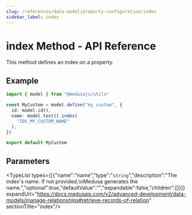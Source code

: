 ```yaml
---
slug: /references/data-model/property-configuration/index
sidebar_label: index
---
```



# index Method - API Reference

This method defines an index on a property.

## Example

```ts
import { model } from "@medusajs/utils"

const MyCustom = model.define("my_custom", {
  id: model.id(),
  name: model.text().index(
    "IDX_MY_CUSTOM_NAME"
  ),
})

export default MyCustom
```

## Parameters

<TypeList types={[{"name":"name","type":"`string`","description":"The index's name. If not provided,\nMedusa generates the name.","optional":true,"defaultValue":"","expandable":false,"children":[]}]} expandUrl="https://docs.medusajs.com/v2/advanced-development/data-models/manage-relationships#retrieve-records-of-relation" sectionTitle="index"/>
